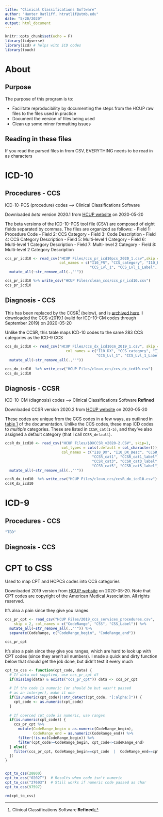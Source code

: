```yaml
---
title: "Clinical Classifications Software"
author: "Hunter Ratliff, htratlif@utmb.edu"
date: "5/20/2020"
output: html_document
---
```


```r
knitr::opts_chunk$set(echo = F)
library(tidyverse)
library(icd) # helps with ICD codes
library(touch)
```

# About

## Purpose

The purpose of this program is to:

- Facilitate reproducibility by documenting the steps from the HCUP raw files to the files used in practice
- Document the version of files being used
- Clean up some minor formatting issues

## Reading in these files

If you read the parsed files in from CSV, EVERYTHING needs to be read in as characters






# ICD-10

## Procedures - CCS

ICD-10-PCS (procedure) codes --> Clinical Classifications Software

Downloaded _beta_ version 2020.1 from [HCUP website](https://www.hcup-us.ahrq.gov/toolssoftware/ccs10/ccs10.jsp) on 2020-05-20

The beta versions of the ICD-10-PCS tool file (CSV) are composed of eight fields separated by commas. The files are organized as follows:
- Field 1: Procedure Code
- Field 2: CCS Category
- Field 3: Code Description
- Field 4: CCS Category Description
- Field 5: Multi-level 1 Category
- Field 6: Multi-level 1 Category Description
- Field 7: Multi-level 2 Category
- Field 8: Multi-level 2 Category Description

```r
ccs_pr_icd10 <- read_csv("HCUP Files/ccs_pr_icd10pcs_2020_1.csv",skip = 1,
                         col_names = c("I10_PR", "CCS_category", "I10_PR_Desc", "CCS_category_Desc", 
                                       "CCS_Lvl_1", "CCS_Lvl_1_Label", "CCS_Lvl_2", "CCS_Lvl_2_Label")) %>%
  mutate_all(~str_remove_all(.,"'"))

ccs_pr_icd10 %>% write_csv("HCUP Files/clean_ccs/ccs_pr_icd10.csv")
ccs_pr_icd10


```

## Diagnosis - CCS

This has been replaced by the CCSR^[Clinical Classifications Software **Refined**] (below), and is [archived here](https://www.hcup-us.ahrq.gov/toolssoftware/ccsr/ccsr_archive.jsp#ccsbeta). I downloaded the CCS v2019.1 (valid for ICD-10-CM codes through September 2019) on 2020-05-20

Unlike the CCSR, this table maps ICD-10 codes to the same 283 CCS categories as the ICD-9 CCS

```r
ccs_dx_icd10 <- read_csv("HCUP Files/ccs_dx_icd10cm_2019_1.csv", skip = 1,
                            col_names = c("I10_DX", "CCS_category", "I10_DX_Desc", "CCS_category_Desc", 
                                          "CCS_Lvl_1", "CCS_Lvl_1_Label", "CCS_Lvl_2", "CCS_Lvl_2_Label")) %>%
  mutate_all(~str_remove_all(.,"'"))

ccs_dx_icd10  %>% write_csv("HCUP Files/clean_ccs/ccs_dx_icd10.csv")
ccs_dx_icd10
```


## Diagnosis - CCSR

ICD-10-CM (diagnosis) codes -->  Clinical Classifications Software **Refined**

Downloaded CCSR version 2020.2 from [HCUP website](https://www.hcup-us.ahrq.gov/toolssoftware/ccsr/ccs_refined.jsp) on 2020-05-20

These codes are unique from the CCS codes in a few ways, as outlined in [table 1](https://www.hcup-us.ahrq.gov/toolssoftware/ccsr/DXCCSR-User-Guide.pdf#page=7) of the documentation. Unlike the CCS codes, these map ICD codes to _multiple_ categories. These are listed in `CCSR_cat(1-5)`, and they've also assigned a default category (that I call `CCSR_default`).

```r
ccsR_dx_icd10 <- read_csv("HCUP Files/$DXCCSR_v2020-2.CSV", skip=1,
                          col_types = cols(.default = col_character()), 
                          col_names = c("I10_DX", "I10_DX_Desc", "CCSR_default", "CCSR_default_label",
                                        "CCSR_cat1", "CCSR_cat1_label", "CCSR_cat2", "CCSR_cat2_label",
                                        "CCSR_cat3", "CCSR_cat3_label", "CCSR_cat4", "CCSR_cat4_label",
                                        "CCSR_cat5", "CCSR_cat5_label")) %>%
  mutate_all(~str_remove_all(.,"'"))

ccsR_dx_icd10  %>% write_csv("HCUP Files/clean_ccs/ccsR_dx_icd10.csv")
ccsR_dx_icd10
```

# ICD-9

## Procedures - CCS

```r
"TBD"
```


## Diagnosis - CCS


# CPT to CSS

Used to map CPT and HCPCS codes into CCS categories

Downloaded 2019 version from [HCUP website](https://www.hcup-us.ahrq.gov/toolssoftware/ccs_svcsproc/ccssvcproc.jsp) on 2020-05-20. Note that CPT codes are copyright of the American Medical Association. All rights reserved.

It's also a pain since they give you ranges

```r
ccs_pr_cpt <- read_csv("HCUP Files/2019_ccs_services_procedures.csv", 
    skip = 2, col_names = c("CodeRange", "CSS", "CSS_Label")) %>%
  mutate_all(~str_remove_all(.,"'")) %>%
  separate(CodeRange, c("CodeRange_begin", "CodeRange_end"))

ccs_pr_cpt
```

It's also a pain since they give you ranges, which are hard to look up with CPT codes (since they aren't all numbers). I made a quick and dirty function below that should get the job done, but didn't test it every much

```r
cpt_to_css <- function(cpt_code, data) {
  # If data not supplied, use ccs_pr_cpt df
  if(missing(data) & exists("ccs_pr_cpt")) data <- ccs_pr_cpt
  
  # If the code is numeric (or should be but wasn't passed
  # as an interger), make it one
  if(is.numeric(cpt_code)|!str_detect(cpt_code, "[:alpha:]")) {
    cpt_code <- as.numeric(cpt_code)
  }
  
  # If coerced cpt_code is numeric, use ranges
  if(is.numeric(cpt_code)) {
    ccs_pr_cpt %>% 
      mutate(CodeRange_begin = as.numeric(CodeRange_begin),
             CodeRange_end = as.numeric(CodeRange_end)) %>%
      filter(!is.na(CodeRange_begin)) %>%
      filter(cpt_code>=CodeRange_begin, cpt_code<=CodeRange_end)
  } else({
    filter(ccs_pr_cpt, CodeRange_begin==cpt_code  |  CodeRange_end==cpt_code)
  })
}


cpt_to_css(28800)   
cpt_to_css("0202T")  # Results when code isn't numeric
cpt_to_css("27603")  # Still works if numeric code passed as char
cpt_to_css(97597)

rm(cpt_to_css)
```






